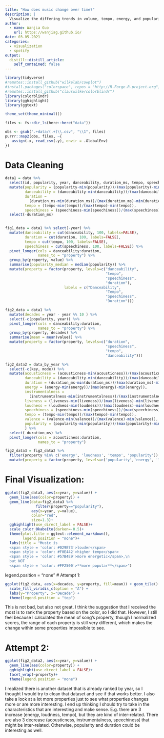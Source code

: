 ```yaml
---
title: "How does music change over time?"
description: |
  Visualize the differing trends in volume, tempo, energy, and popularity over time.
author:
  - name: Wanjia Guo
    url: https://wanjiag.github.io/
date: 03-05-2021
categories:
  - visualization
  - spotify
output:
  distill::distill_article:
    self_contained: false
---
```

```r

library(tidyverse)
#remotes::install_github("wilkelab/cowplot")
#install.packages("colorspace", repos = "http://R-Forge.R-project.org")
#remotes::install_github("clauswilke/colorblindr")
library(colorblindr)
library(gghighlight)
library(ggtext)

theme_set(theme_minimal())

files <- fs::dir_ls(here::here("data"))

obs <- gsub(".+data/(.+)\\.csv", "\\1", files)
purrr::map2(obs, files, ~{
   assign(.x, read_csv(.y), envir = .GlobalEnv)
})
```

# Data Cleaning

```r

data1 = data %>% 
  select(id, popularity, year, danceability, duration_ms, tempo, speechiness) %>% 
  mutate(popularity = (popularity-min(popularity))/(max(popularity)-min(popularity)),
         danceability = (danceability-min(danceability))/(max(danceability)-min(danceability)),
         duration = 
           (duration_ms-min(duration_ms))/(max(duration_ms)-min(duration_ms)),
         tempo = (tempo-min(tempo))/(max(tempo)-min(tempo)),
         speechiness = (speechiness-min(speechiness))/(max(speechiness)-min(speechiness))) %>% 
  select(-duration_ms)
  

fig1_data = data1 %>% select(-year) %>% 
  mutate(danceability = cut(danceability, 100, labels=FALSE),
         duration = cut(duration, 100, labels=FALSE),
         tempo = cut(tempo, 100, labels=FALSE),
         speechiness = cut(speechiness, 100, labels=FALSE)) %>% 
  pivot_longer(cols = danceability:duration, 
               names_to = "property") %>% 
  group_by(property, value) %>% 
  summarise(popularity_median = median(popularity)) %>% 
  mutate(property = factor(property, levels=c("danceability",
                                              "tempo",
                                              "speechiness",
                                              "duration"),
                           labels = c("Danceability",
                                              "Tempo",
                                              "Speechiness",
                                              "Duration")))

fig2_data = data1 %>% 
  mutate(decades = year - year %% 10 ) %>% 
  select(-c(popularity, year)) %>% 
  pivot_longer(cols = danceability:duration, 
               names_to = "property") %>% 
  group_by(property, decades) %>% 
  summarise(mean = mean(value)) %>% 
  mutate(property = factor(property, levels=c("duration",
                                              "speechiness",
                                              "tempo",
                                              "danceability")))
```

```r

fig2_data2 = data_by_year %>% 
  select(-c(key, mode)) %>% 
  mutate(acousticness = (acousticness-min(acousticness))/(max(acousticness)-min(acousticness)),
         danceability = (danceability-min(danceability))/(max(danceability)-min(danceability)),
         duration = (duration_ms-min(duration_ms))/(max(duration_ms)-min(duration_ms)),
         energy = (energy-min(energy))/(max(energy)-min(energy)),
         instrumentalness =
           (instrumentalness-min(instrumentalness))/(max(instrumentalness)-min(instrumentalness)),
         liveness = (liveness-min(liveness))/(max(liveness)-min(liveness)),
         loudness = (loudness-min(loudness))/(max(loudness)-min(loudness)),
         speechiness = (speechiness-min(speechiness))/(max(speechiness)-min(speechiness)),
         tempo = (tempo-min(tempo))/(max(tempo)-min(tempo)),
         valence = (valence-min(valence))/(max(valence)-min(valence)),
         popularity = (popularity-min(popularity))/(max(popularity)-min(popularity))
         ) %>% 
  select(-duration_ms) %>% 
  pivot_longer(cols = acousticness:duration, 
               names_to = "property")

fig2_data3 = fig2_data2 %>% 
  filter(property %in% c('energy', 'loudness', 'tempo', 'popularity')) %>% 
  mutate(property = factor(property, levels=c('popularity','energy', 'loudness', 'tempo')))
```

# Final Visualization:

```r
ggplot(fig2_data3, aes(x=year, y=value)) + 
  geom_line(aes(color=property)) +
  geom_line(data=fig2_data3 %>% 
              filter(property=="popularity"), 
            aes(x=year, y=value), 
            color="red",
            size=1.3)+
  gghighlight(use_direct_label = FALSE)+
  scale_color_OkabeIto(darken=-0.5)+
  theme(plot.title = ggtext::element_markdown(),
        legend.position = "none")+
  labs(title = "Music is 
  <span style = 'color: #029E73'>louder</span> 
  <span style = 'color: #F0E442'>higher tempo</span> 
  <span style = 'color: #57B4E9'>more energetic</span>,\n
  but NOT
  <span style = 'color: #FF2500'>**more popular**</span>")
```
legend.position = "none"
# Attempt 1:

```r

ggplot(fig2_data, aes(x=decades, y=property, fill=mean)) + geom_tile() +
  scale_fill_viridis_c(option = "A") + 
  labs(y="Property", x="Decade") + 
  theme(legend.position = "top")

```

This is not bad, but also not great. I think the suggestion that I received the most is to rank the property based on the color, so I did that. However, I still feel because I calculated the mean of song's property, though I normalized scores, the range of each property is still very different, which makes the change within some properties impossible to see.

# Attempt 2:

```r
ggplot(fig2_data2, aes(x=year, y=value)) + 
  geom_line(aes(color=property)) +
  gghighlight(use_direct_label = FALSE)+
  facet_wrap(~property)+
  theme(legend.position = "none")
```

I realized there is another dataset that is already ranked by year, so I thought I would try to clean that dataset and see if that works better. I also take a look at a lot more properties just to see what properties changes more or are more interesting. I end up thinking I should try to take in the characteristics that are interesting and make sense. E.g. there are 3 increase (energy, loudness, tempo), but they are kind of inter-related. There are also 3 decrease (acousticness, instrumentalness, speechiness) that might be inter-related. Otherwise, popularity and duration could be interesting as well. 

